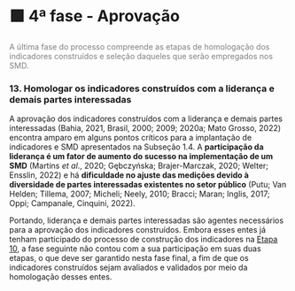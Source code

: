 # 🟩 4ª fase - Aprovação {.unnumbered}

[A última fase do processo compreende as etapas de homologação dos indicadores construídos e seleção daqueles que serão empregados nos SMD.]{style="color: gray"}

### 13. Homologar os indicadores construídos com a liderança e demais partes interessadas

A aprovação dos indicadores construídos com a liderança e demais partes interessadas (Bahia, 2021, Brasil, 2000; 2009; 2020a; Mato Grosso, 2022) encontra amparo em alguns pontos críticos para a implantação de indicadores e SMD apresentados na Subseção 1.4. A **participação da liderança é um fator de aumento do sucesso na implementação de um SMD** (Martins *et al*., 2020; Gębczyńska; Brajer-Marczak, 2020; Welter; Ensslin, 2022) e há **dificuldade no ajuste das medições devido à diversidade de partes interessadas existentes no setor público** (Putu; Van Helden; Tillema, 2007; Micheli; Neely, 2010; Bracci; Maran; Inglis, 2017; Oppi; Campanale, Cinquini, 2022).

Portando, liderança e demais partes interessadas são agentes necessários para a aprovação dos indicadores construídos. Embora esses entes já tenham participado do processo de construção dos indicadores na [Etapa 10](/o/AZWDclIWFqqJuBEvyQWk/s/ws6bIBOPv2tLRHdwbB7y/~/changes/788/3.-construcao-de-indicadores/3.1-o-processo-de-construcao/2a-fase-elaboracao#10.-aprovar-preliminarmente-os-indicadores-em-construcao-com-as-partes-interessadas), a fase seguinte não contou com a sua participação em suas duas etapas, o que deve ser garantido nesta fase final, a fim de que os indicadores construídos sejam avaliados e validados por meio da homologação desses entes.
